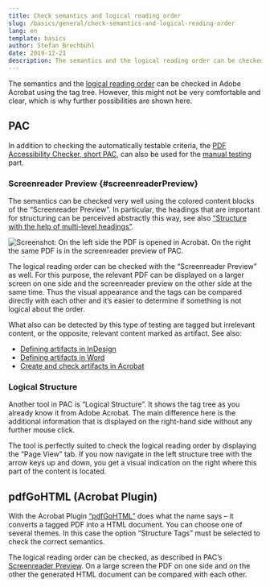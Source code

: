 ```yaml
---
title: Check semantics and logical reading order
slug: /basics/general/check-semantics-and-logical-reading-order
lang: en
template: basics
author: Stefan Brechbühl
date: 2019-12-21
description: The semantics and the logical reading order can be checked in Adobe Acrobat using the tag tree. However, this might not be very comfortable and clear, which is why further possibilities are shown here.
---
```

The semantics and the [logical reading order](https://accessible-pdf.info/en/glossary/#logical-reading-order) can be checked in Adobe Acrobat using the tag tree. However, this might not be very comfortable and clear, which is why further possibilities are shown here.

## PAC

In addition to checking the automatically testable criteria, the [PDF Accessibility Checker, short PAC,](https://accessible-pdf.info/en/glossary/#pac) can also be used for the [manual testing](https://accessible-pdf.info/en/glossary/#manual-testing) part.

### Screenreader Preview {#screenreaderPreview}

The semantics can be checked very well using the colored content blocks of the “Screenreader Preview”. In particular, the headings that are important for structuring can be perceived abstractly this way, see also [“Structure with the help of multi-level headings”](https://accessible-pdf.info/en/basics/structure-with-the-help-of-multi-level-headings/).

![Screenshot: On the left side the PDF is opened in Acrobat. On the right the same PDF is in the screenreader preview of PAC.](https://accessible-pdf.info/content/uploads/acrobat_and_pac-screenreader-preview.png)

The logical reading order can be checked with the “Screenreader Preview” as well. For this purpose, the relevant PDF can be displayed on a larger screen on one side and the screenreader preview on the other side at the same time. Thus the visual appearance and the tags can be compared directly with each other and it’s easier to determine if something is not logical about the order.

What also can be detected by this type of testing are tagged but irrelevant content, or the opposite, relevant content marked as artifact. See also: 

- [Defining artifacts in InDesign](https://accessible-pdf.info/en/basics/defining-artifacts-in-indesign/)
- [Defining artifacts in Word](https://accessible-pdf.info/en/basics/defining-artifacts-in-word/)
- [Create and check artifacts in Acrobat](https://accessible-pdf.info/en/basics/create-and-check-artifacts-in-acrobat)

###  Logical Structure

Another tool in PAC is “Logical Structure”. It shows the tag tree as you already know it from Adobe Acrobat. The main difference here is the additional information that is displayed on the right-hand side without any further mouse click.

The tool is perfectly suited to check the logical reading order by displaying the “Page View” tab. If you now navigate in the left structure tree with the arrow keys up and down, you get a visual indication on the right where this part of the content is located.

## pdfGoHTML (Acrobat Plugin)

With the Acrobat Plugin [“pdfGoHTML”](https://www.callassoftware.com/en/products/pdfgohtml) does what the name says – it converts a tagged PDF into a HTML document. You can choose one of several themes. In this case the option “Structure Tags” must be selected to check the correct semantics.

The logical reading order can be checked, as described in PAC’s [Screenreader Preview](#screenreaderPreview). On a large screen the PDF on one side and on the other the generated HTML document can be compared with each other.
